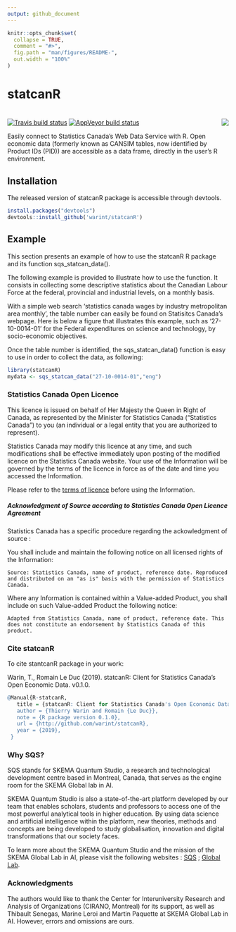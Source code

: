 ```yaml
---
output: github_document
---
```


<!-- README.md is generated from README.Rmd. Please edit that file -->

```r
knitr::opts_chunk$set(
  collapse = TRUE,
  comment = "#>",
  fig.path = "man/figures/README-",
  out.width = "100%"
)
```

# statcanR

# <img src="man/figures/LOGO.png" align="right" />

<!-- badges: start -->

[![Travis build
status](https://travis-ci.org/warint/statcanR.svg?branch=master)](https://travis-ci.org/warint/statcanR)
[![AppVeyor build status](https://ci.appveyor.com/api/projects/status/github/warint/statcanR?branch=master&svg=true)](https://ci.appveyor.com/project/warint/statcanR)
<!-- badges: end -->

Easily connect to Statistics Canada's Web Data Service with R. Open economic data (formerly known as CANSIM tables, now identified by Product IDs (PID)) are accessible as a data frame, directly in the user's R environment.

## Installation

The released version of statcanR package is accessible through devtools.

``` r
install.packages("devtools")
devtools::install_github('warint/statcanR')
```

## Example

This section presents an example of how to use the statcanR R package and its function sqs_statcan_data().    
  

The following example is provided to illustrate how to use the function. It consists in collecting some descriptive statistics about the Canadian Labour Force at the federal, provincial and industrial levels, on a monthly basis.  

With a simple web search 'statistics canada wages by industry metropolitan area monthly', the table number can easily be found on Statisitcs Canada's webpage. Here is below a figure that illustrates this example, such as '27-10-0014-01' for the Federal expenditures on science and technology, by socio-economic objectives.

Once the table number is identified, the sqs_statcan_data() function is easy to use in order to collect the data, as following:

``` r
library(statcanR)
mydata <- sqs_statcan_data("27-10-0014-01","eng")
```

### Statistics Canada Open Licence

This licence is issued on behalf of Her Majesty the Queen in Right of Canada, as represented by the Minister for Statistics Canada ("Statistics Canada") to you (an individual or a legal entity that you are authorized to represent).

Statistics Canada may modify this licence at any time, and such modifications shall be effective immediately upon posting of the modified licence on the Statistics Canada website. Your use of the Information will be governed by the terms of the licence in force as of the date and time you accessed the Information.

Please refer to the [terms of licence](https://www.statcan.gc.ca/eng/reference/licence) before using the Information.


##### Acknowledgment of Source according to Statistics Canada Open Licence Agreement

Statistics Canada has a specific procedure regarding the ackowledgment of source : 

You shall include and maintain the following notice on all licensed rights of the Information:

    Source: Statistics Canada, name of product, reference date. Reproduced and distributed on an "as is" basis with the permission of Statistics Canada.

Where any Information is contained within a Value-added Product, you shall include on such Value-added Product the following notice:

    Adapted from Statistics Canada, name of product, reference date. This does not constitute an endorsement by Statistics Canada of this product.

### Cite statcanR

To cite stantcanR package in your work:

Warin, T., Romain Le Duc (2019). statcanR: Client for Statistics Canada's Open Economic Data. v0.1.0.

```r
@Manual{R-statcanR,
   title = {statcanR: Client for Statistics Canada's Open Economic Data},
   author = {Thierry Warin and Romain {Le Duc}},
   note = {R package version 0.1.0},
   url = {http://github.com/warint/statcanR},
   year = {2019},
 }
```

### Why SQS?

SQS stands for SKEMA Quantum Studio, a research and technological development centre based in Montreal, Canada, that serves as the engine room for the SKEMA Global lab in AI.

SKEMA Quantum Studio is also a state-of-the-art platform developed by our team that enables scholars, students and professors to access one of the most powerful analytical tools in higher education. By using data science and artificial intelligence within the platform, new theories, methods and concepts are being developed to study globalisation, innovation and digital transformations that our society faces.


To learn more about the SKEMA Quantum Studio and the mission of the SKEMA Global Lab in AI, please visit the following websites : [SQS]( https://quantumstudio.skemagloballab.io) ; [Global Lab](https://skemagloballab.io/).

### Acknowledgments

The authors would like to thank the Center for Interuniversity Research and Analysis of Organizations (CIRANO, Montreal) for its support, as well as Thibault Senegas, Marine Leroi and Martin Paquette at SKEMA Global Lab in AI. However, errors and omissions are ours.
